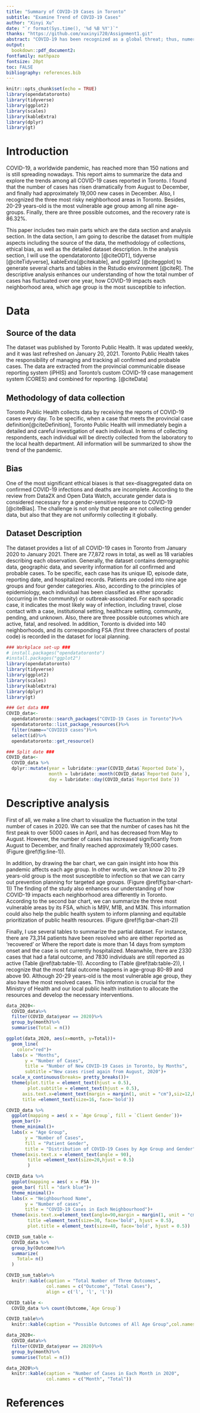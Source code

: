---
title: "Summary of COVID-19 Cases in Toronto"
subtitle: "Examine Trend of COVID-19 Cases"
author: "Xinyi Xu"
date: "`r format(Sys.time(), '%d %B %Y')`"
thanks: "https://github.com/xuxinyi720/Assignment1.git"
abstract: "COVID-19 has been recognized as a global threat; thus, numerous studies have been conducted in order to control and prevent this pandemic. I am going to use the dataset from Toronto Public Healthto summarize and analyze data to find how the pandemic is evolving, and assess severity and risk in Toronto. It is crucial for the Ministry of Health and our local public health institution to have an in-depth understanding of the disease and develop the necessary interventions to prevent further spread."
output:
  bookdown::pdf_document2:
fontfamily: mathpazo
fontsize: 20pt
toc: FALSE
bibliography: references.bib
---

```{r Workplace setup, include=FALSE}
knitr::opts_chunk$set(echo = TRUE)
library(opendatatoronto)
library(tidyverse)
library(ggplot2)
library(scales)
library(kableExtra)
library(dplyr)
library(gt)
```

# Introduction

COVID-19, a worldwide pandemic, has reached more than 150 nations and is still spreading nowadays. This report aims to summarize the data and explore the trends among all COVID-19 cases reported in Toronto. I found that the number of cases has risen dramatically from August to December, and finally had approximately 19,000 new cases in December. Also, I recognized the three most risky neighborhood areas in Toronto. Besides, 20-29 years-old is the most vulnerable age group among all nine age-groups. Finally, there are three possible outcomes, and the recovery rate is 86.32%.

This paper includes two main parts which are the data section and analysis section. In the data section, I am going to describe the dataset from multiple aspects including the source of the data, the methodology of collections, ethical bias, as well as the detailed dataset description. In the analysis section, I will use the opendatatoronto [@citeODT], tidyverse [@citeTidyverse], kableExtra[@citekable], and ggplot2 [@citeggplot] to generate several charts and tables in the Rstudio environment [@citeR].  The descriptive analysis enhances our understanding of how the total number of cases has fluctuated over one year, how COVID-19 impacts each neighborhood area, which age group is the most susceptible to infection.


# Data
## Source of the data
The dataset was published by Toronto Public Health. It was updated weekly, and it was last refreshed on January 20, 2021. Toronto Public Health takes the responsibility of managing and tracking all confirmed and probable cases. The data are extracted from the provincial communicable disease reporting system (iPHIS) and Toronto's custom COVID-19 case management system (CORES) and combined for reporting. [@citeData]

## Methodology of data collection
Toronto Public Health collects data by receiving the reports of COVID-19 cases every day. To be specific, when a case that meets the provincial case definition[@citeDefinition], Toronto Public Health will immediately begin a detailed and careful investigation of each individual. In terms of collecting respondents, each individual will be directly collected from the laboratory to the local health department. All information will be summarized to show the trend of the pandemic. 

## Bias
One of the most significant ethical biases is that sex-disaggregated data on confirmed COVID-19 infections and deaths are incomplete. According to the review from Data2X and Open Data Watch, accurate gender data is considered necessary for a gender-sensitive response to COVID-19 [@citeBias]. The challenge is not only that people are not collecting gender data, but also that they are not uniformly collecting it globally. 


## Dataset Description
The dataset provides a list of all COVID-19 cases in Toronto from January 2020 to January 2021. There are 77,872 rows in total, as well as 18 variables describing each observation. Generally, the dataset contains demographic data, geographic data, and severity information for all confirmed and probable cases. To be specific, each case has its unique ID, episode date, reporting date, and hospitalized records. Patients are coded into nine age groups and four gender categories. Also, according to the principles of epidemiology, each individual has been classified as either sporadic (occurring in the community) or outbreak-associated. For each sporadic case, it indicates the most likely way of infection, including travel, close contact with a case, institutional setting, healthcare setting, community, pending, and unknown. Also, there are three possible outcomes which are active, fatal, and resolved. In addition, Toronto is divided into 140 neighborhoods, and its corresponding FSA (first three characters of postal code) is recorded in the dataset for local planning.


```{r Workplace set-up, message=FALSE, echo = FALSE}
### Workplace set-up ###
# install.packages("opendatatoronto")
#install.packages("ggplot2")
library(opendatatoronto)
library(tidyverse)
library(ggplot2)
library(scales)
library(kableExtra)
library(dplyr)
library(gt)
```

```{r Get data, message=FALSE, echo = FALSE}
### Get data ###
COVID_data<- 
  opendatatoronto::search_packages("COVID-19 Cases in Toronto")%>%
  opendatatoronto::list_package_resources()%>%
  filter(name=="COVID19 cases")%>%
  select(id)%>%
  opendatatoronto::get_resource()

### Split date ###
COVID_data<- 
  COVID_data %>%
  dplyr::mutate(year = lubridate::year(COVID_data$`Reported Date`), 
                month = lubridate::month(COVID_data$`Reported Date`), 
                day = lubridate::day(COVID_data$`Reported Date`))
```

# Descriptive analysis


First of all, we make a line chart to visualize the fluctuation in the total number of cases in 2020. We can see that the number of cases has hit the first peak to over 5000 cases in April, and has decreased from May to August. However, the number of cases has increased significantly from August to December, and finally reached approximately 19,000 cases.(Figure \@ref(fig:line-1)). 

In addition, by drawing the bar chart, we can gain insight into how this pandemic affects each age group. In other words, we can know 20 to 29 years-old group is the most susceptible to infection so that we can carry out prevention planning for targeted age groups. (Figure \@ref(fig:bar-chart-1))
The finding of the study also enhances our understanding of how COVID-19 impacts each neighborhood area differently in Toronto. According to the second bar chart, we can summarize the three most vulnerable areas by its FSA, which is M9V, M1B, and M3N. This information could also help the public health system to inform planning and equitable prioritization of public health resources. 
(Figure \@ref(fig:bar-chart-2))

Finally, I use several tables to summarize the partial dataset. For instance, there are 73,314 patients have been resolved who are either reported as 'recovered' or Where the report date is more than 14 days from symptom onset and the case is not currently hospitalized. Meanwhile, there are 2330 cases that had a fatal outcome, and 7830 individuals are still reported as active (Table \@ref(tab:table-1)). According to (Table \@ref(tab:table-2)), I recognize that the most fatal outcome happens in age-group 80-89 and above 90. Although 20-29 years-old is the most vulnerable age group, they also have the most resolved cases. This information is crucial for the Ministry of Health and our local public health institution to allocate the resources and develop the necessary interventions.



```{r line-1, fig.cap="line-1",warning=FALSE,message=FALSE, echo = FALSE, fig.width=8, fig.height=6}
data_2020<-
  COVID_data%>%
  filter(COVID_data$year == 2020)%>%
  group_by(month)%>%
  summarise(Total = n())

ggplot(data_2020, aes(x=month, y=Total))+
  geom_line( 
    color="red")+
  labs(x = "Months",
       y = "Number of Cases",
       title = "Number of New COVID-19 Cases in Toronto, by Months",
       subtitle ="New cases rised again from August, 2020")+
  scale_x_continuous(breaks= pretty_breaks())+
  theme(plot.title = element_text(hjust = 0.5),
        plot.subtitle = element_text(hjust = 0.5),
      axis.text.x=element_text(margin = margin(1, unit = "cm"),siz=12,hjust = 0.5, vjust =1),
      title =element_text(size=16, face='bold'))
```




```{r bar-chart-1,fig.cap="bar-chart-1",warning=FALSE,message=FALSE,echo = FALSE, fig.width=10, fig.height=8}
COVID_data %>%
  ggplot(mapping = aes( x = `Age Group`, fill = `Client Gender`))+
  geom_bar()+
  theme_minimal()+
  labs(x = "Age Group",
       y = "Number of Cases",
       fill = "Patient Gender",
       title = "Distribution of COVID-19 Cases by Age Group and Gender")+
  theme(axis.text.x = element_text(angle = 90),
        title =element_text(size=20,hjust = 0.5)
        )
```


```{r bar-chart-2, fig.cap="bar-chart-2",warning=FALSE,message=FALSE,echo = FALSE, fig.width=25, fig.height=15}
COVID_data %>%
  ggplot(mapping = aes( x = FSA ))+
  geom_bar( fill = "dark blue")+
  theme_minimal()+
  labs(x = "Neighbourhood Name",
       y = "Number of cases",
       title = "COVID-19 Cases in Each Neighbourhood")+
  theme(axis.text.x=element_text(angle=90,margin = margin(1, unit = "cm"),siz=12,hjust = 0.5, vjust =1),
        title =element_text(size=30, face='bold', hjust = 0.5),
        plot.title = element_text(size=40, face='bold', hjust = 0.5))

```



```{r table-1, tab.cap="table-1",warning=FALSE, message=FALSE,echo = FALSE, fig.width=100, fig.height=100}
COVID_sum_table <-
  COVID_data %>%
  group_by(Outcome)%>%
  summarize(
    Total= n()
  )

COVID_sum_table%>%
  knitr::kable(caption = "Total Number of Three Outcomes", 
               col.names = c("Outcome", "Total Cases"),
               align = c('l', 'l', 'l'))
```


```{r table-2, tab.cap="table-2",message=FALSE,warning=FALSE, echo = FALSE, fig.width=10, fig.height=20}
COVID_table <-
  COVID_data %>% count(Outcome,`Age Group`)

COVID_table%>%
  knitr::kable(caption = "Possible Outcomes of All Age Group",col.names = c("Outcome", "Age Group", "Total"))
```


```{r table-3, tab.cap="table-3",message=FALSE,warning=FALSE，echo = FALSE, fig.width=10, fig.height=20}
data_2020<-
  COVID_data%>%
  filter(COVID_data$year == 2020)%>%
  group_by(month)%>%
  summarise(Total = n())

data_2020%>%
  knitr::kable(caption = "Number of Cases in Each Month in 2020", 
               col.names = c("Month", "Total"))
```





\newpage
# References
